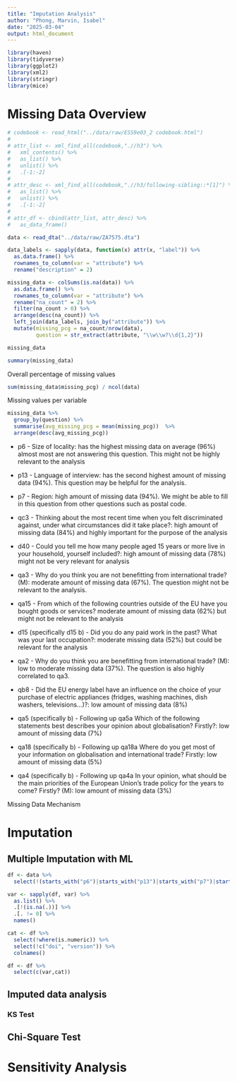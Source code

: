 ```yaml
---
title: "Imputation Analysis"
author: "Phong, Marvin, Isabel"
date: "2025-03-04"
output: html_document
---
```


```r
library(haven)
library(tidyverse)
library(ggplot2)
library(xml2)
library(stringr)
library(mice)
```

# Missing Data Overview

```r
# codebook <- read_html("../data/raw/ESS9e03_2 codebook.html")
# 
# attr_list <- xml_find_all(codebook,".//h3") %>% 
#   xml_contents() %>% 
#   as_list() %>% 
#   unlist() %>% 
#   .[-1:-2]
# 
# attr_desc <- xml_find_all(codebook,".//h3/following-sibling::*[1]") %>% 
#   as_list() %>% 
#   unlist() %>% 
#   .[-1:-2]
# 
# attr_df <- cbind(attr_list, attr_desc) %>% 
#   as_data_frame()
```

```r
data <- read_dta("../data/raw/ZA7575.dta")

data_labels <- sapply(data, function(x) attr(x, "label")) %>% 
  as.data.frame() %>% 
  rownames_to_column(var = "attribute") %>% 
  rename("description" = 2)

missing_data <- colSums(is.na(data)) %>% 
  as.data.frame() %>% 
  rownames_to_column(var = "attribute") %>% 
  rename("na_count" = 2) %>% 
  filter(na_count > 0) %>% 
  arrange(desc(na_count)) %>% 
  left_join(data_labels, join_by("attribute")) %>% 
  mutate(missing_pcg = na_count/nrow(data),
         question = str_extract(attribute, "\\w\\w?\\d{1,2}")) 

missing_data

summary(missing_data)
```

Overall percentage of missing values

```r
sum(missing_data$missing_pcg) / ncol(data)
```

Missing values per variable

```r
missing_data %>% 
  group_by(question) %>% 
  summarise(avg_missing_pcg = mean(missing_pcg))  %>% 
  arrange(desc(avg_missing_pcg))
```

-   p6 - Size of locality: has the highest missing data on average (96%) almost most are not answering this question. This might not be highly relevant to the analysis

-   p13 - Language of interview: has the second highest amount of missing data (94%). This question may be helpful for the analysis.

-   p7 - Region: high amount of missing data (94%). We might be able to fill in this question from other questions such as postal code.

-   qc3 - Thinking about the most recent time when you felt discriminated against, under what circumstances did it take place?: high amount of missing data (84%) and highly important for the purpose of the analysis

-   d40 - Could you tell me how many people aged 15 years or more live in your household, yourself included?: high amount of missing data (78%) might not be very relevant for analysis

-   qa3 - Why do you think you are not benefitting from international trade? (M): moderate amount of missing data (67%). The question might not be relevant to the analysis.

-   qa15 - From which of the following countries outside of the EU have you bought goods or services? moderate amount of missing data (62%) but might not be relevant to the analysis

-   d15 (specifically d15 b) - Did you do any paid work in the past? What was your last occupation?: moderate missing data (52%) but could be relevant for the analysis

-   qa2 - Why do you think you are benefitting from international trade? (M): low to moderate missing data (37%). The question is also highly correlated to qa3.

-   qb8 - Did the EU energy label have an influence on the choice of your purchase of electric appliances (fridges, washing machines, dish washers, televisions…)?: low amount of missing data (8%)

-   qa5 (specifically b) - Following up qa5a Which of the following statements best describes your opinion about globalisation? Firstly?: low amount of missing data (7%)

-   qa18 (specifically b) - Following up qa18a Where do you get most of your information on globalisation and international trade? Firstly: low amount of missing data (5%)

-   qa4 (specifically b) - Following up qa4a In your opinion, what should be the main priorities of the European Union's trade policy for the years to come? Firstly? (M): low amount of missing data (3%)

Missing Data Mechanism

# Imputation

## Multiple Imputation with ML

```r
df <- data %>% 
  select(!(starts_with("p6")|starts_with("p13")|starts_with("p7")|starts_with("d40")|starts_with("qa3")|starts_with("qa2")))

var <- sapply(df, var) %>% 
  as.list() %>% 
  .[!(is.na(.))] %>% 
  .[. != 0] %>% 
  names()

cat <- df %>% 
  select(!where(is.numeric)) %>% 
  select(!c("doi", "version")) %>% 
  colnames()

df <- df %>% 
  select(c(var,cat))
```

## Imputed data analysis

### KS Test

## Chi-Square Test

# Sensitivity Analysis

